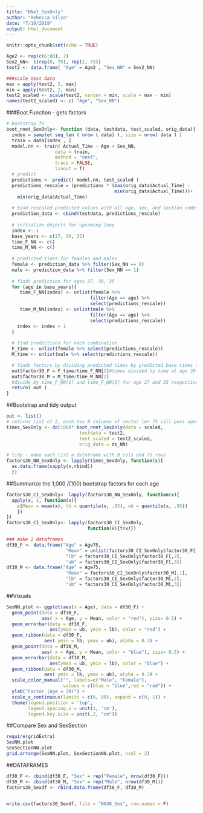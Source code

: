 ```yaml
---
title: "NNet_SexOnly"
author: "Rebecca Silva"
date: "7/19/2019"
output: html_document
---
```


```r
knitr::opts_chunk$set(echo = TRUE)
```

```r
Age2 <- rep(c(6:80), 2)
Sex2_NN<- c(rep(0, 75), rep(1, 75))
test2 <- data.frame( "Age" = Age2 , "Sex_NN" = Sex2_NN)

###scale test data 
max = apply(test2, 2, max)  
min = apply(test2, 2, min)
test2_scaled <- scale(test2, center = min, scale = max - min)
names(test2_scaled) <- c( "Age", "Sex_NN")
```

###Boot Function - gets factors 
```r
# bootstrap fn 
boot_nnet_SexOnly<- function (data, testdata, test_scaled, orig_data){
  index = sample( seq_len ( nrow ( data) ), size = nrow( data ) ) 
  train = data[index , ]
  model.nn <- train( Actual_Time ~ Age + Sex_NN,
                  data = train,
                  method = "nnet",
                  trace = FALSE,
                  linout = T) 
  # predict
  predictions <- predict( model.nn, test_scaled )
  predictions_rescale = (predictions * (max(orig_data$Actual_Time) - 
                                        min(orig_data$Actual_Time)))+ 
    min(orig_data$Actual_Time)
 
  # bind rescaled predicted values with all age, sex, and section combinations
  prediction_data <- cbind(testdata, predictions_rescale)  
  
  # initialize objects for upcoming loop
  index <- 1
  base_years <- c(27, 30, 35)
  time_F_NN <- c()
  time_M_NN <- c()
  
  # predicted times for females and males
  female <- prediction_data %>% filter(Sex_NN == 0) 
  male <- prediction_data %>% filter(Sex_NN == 1) 
  
  # finds prediction for ages 27, 30, 35 
  for (age in base_years){ 
     time_F_NN[index] <- unlist(female %>% 
                               filter(Age == age) %>% 
                               select(predictions_rescale))
     time_M_NN[index] <- unlist(male %>% 
                               filter(Age == age) %>% 
                               select(predictions_rescale))
    index <- index + 1
  }
  
  # find predictions for each combination 
  F_time <- unlist(female %>% select(predictions_rescale)) 
  M_time <- unlist(male %>% select(predictions_rescale))

  # finds factors by dividing predicted times by predicted base times (27, 30, 35)
  out$factor30_F = F_time/time_F_NN[2]#times divided by time at age 30 
  out$factor30_M = M_time/time_M_NN[2]
  #divide by time_F_NN[1] and time_F_NN[3] for age 27 and 35 respectively 
  return( out )
}
```

##Bootstrap and tidy output 
```r
out <- list()
# returns list of 2, each has B columns of vector len 75 (all poss ages)
times_SexOnly <- do(100)* boot_nnet_SexOnly(data = scaled, 
                           testdata = test2,
                           test_scaled = test2_scaled, 
                           orig_data = ds_NN) 

# tidy - make each list a dataframe with B cols and 75 rows
factors30_NN_SexOnly <- lapply(times_SexOnly, function(x){
  as.data.frame(sapply(x,rbind))
  })
```

##Summarize the 1,000 /(100) bootstrap factors for each age 
```r
factors30_CI_SexOnly<- lapply(factors30_NN_SexOnly, function(x){
  apply(x, 1, function(x){
    c(Mean = mean(x), lb = quantile(x, .05), ub = quantile(x, .95))
    })
})
factors30_CI_SexOnly<- lapply(factors30_CI_SexOnly, 
                              function(x){t(x)})

### make 2 dataframes 
df30_F <- data.frame("Age" = Age75, 
                      "Mean" = unlist(factors30_CI_SexOnly$factor30_F[,1]),
                      "lb" = factors30_CI_SexOnly$factor30_F[,2],
                      "ub" = factors30_CI_SexOnly$factor30_F[,3])
df30_M <- data.frame("Age" = Age75, 
                      "Mean" = factors30_CI_SexOnly$factor30_M[,1],
                      "lb" = factors30_CI_SexOnly$factor30_M[,2],
                      "ub" = factors30_CI_SexOnly$factor30_M[,3])

```


##Visuals
```r
SexNN.plot <- ggplot(aes(x = Age), data = df30_F) +
  geom_point(data = df30_F, 
             aes( x = Age, y = Mean, color = "red"), size= 0.5) +
  geom_errorbar(data = df30_F, 
                aes(ymax = ub, ymin = lb), color = "red") +
  geom_ribbon(data = df30_F, 
              aes( ymin = lb, ymax = ub), alpha = 0.3) +
  geom_point(data = df30_M, 
             aes( x = Age, y = Mean, color = "blue"), size= 0.5) +
  geom_errorbar(data = df30_M, 
                aes(ymax = ub, ymin = lb), color = "blue") +
  geom_ribbon(data = df30_M, 
              aes( ymin = lb, ymax = ub), alpha = 0.3) +
  scale_color_manual("", labels=c("Male", "Female"), 
                     values = c(blue = "blue",red = "red")) +
  ylab("Factor (Age = 30)") +
  scale_x_continuous(limits = c(6, 80), expand = c(0, 1)) +
  theme(legend.position = 'top', 
        legend.spacing.x = unit(1, 'cm'), 
        legend.key.size = unit(.2, "cm"))


```
##Compare Sex and SexSection
```r
require(gridExtra)
SexNN.plot
SexSectionNN.plot
grid.arrange(SexNN.plot, SexSectionNN.plot, ncol = 2)
```

##DATAFRAMES

```r
df30_F <- cbind(df30_F, "Sex" = rep("Female", nrow(df30_F)))
df30_M <- cbind(df30_M, "Sex" = rep("Male", nrow(df30_M)))
factors30_Sexdf <- rbind.data.frame(df30_F, df30_M)


write.csv(factors30_Sexdf, file = "NN30_Sex", row.names = F)

```

